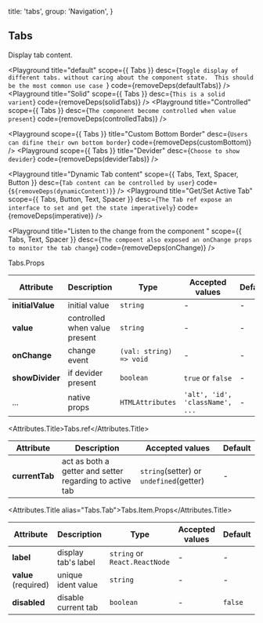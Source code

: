 

  title: 'tabs',
  group: 'Navigation',
}

## Tabs

Display tab content.

<Playground
  title="default"
  scope={{ Tabs }}
  desc={`Toggle display of different tabs. without caring about the component state. 
  This should be the most common use case
  `}
  code={removeDeps(defaultTabs)}
/>
<Playground
  title="Solid"
  scope={{ Tabs }}
  desc={`This is a solid varient`}
  code={removeDeps(solidTabs)}
/>
<Playground
  title="Controlled"
  scope={{ Tabs }}
  desc={`The component become controlled when value present`}
  code={removeDeps(controlledTabs)}
/>

<Playground
  scope={{ Tabs }}
  title="Custom Bottom Border"
  desc={`Users can difine their own bottom border`}
  code={removeDeps(customBottom)}
/>
<Playground
  scope={{ Tabs }}
  title="Devider"
  desc={`Choose to show devider`}
  code={removeDeps(deviderTabs)}
/>

<Playground
  title="Dynamic Tab content"
  scope={{ Tabs, Text, Spacer, Button }}
  desc={`Tab content can be controlled by user`}
  code={`${removeDeps(dynamicContent)}`}
/>
<Playground
  title="Get/Set Active Tab"
  scope={{ Tabs, Button, Text, Spacer }}
  desc={`The Tab ref expose an interface to set and get the state imperatively`}
  code={removeDeps(imperative)}
/>

<Playground
  title="Listen to the change from the component "
  scope={{ Tabs, Text, Spacer }}
  desc={`The compoent also exposed an onChange props to monitor the tab change`}
  code={removeDeps(onChange)}
/>

<Attributes edit="/pages/en-us/components/tabs.mdx">
<Attributes.Title>Tabs.Props</Attributes.Title>

| Attribute        | Description                   | Type                    | Accepted values                 | Default |
| ---------------- | ----------------------------- | ----------------------- | ------------------------------- | ------- |
| **initialValue** | initial value                 | `string`                | -                               | -       |
| **value**        | controlled when value present | `string`                | -                               | -       |
| **onChange**     | change event                  | `(val: string) => void` | -                               | -       |
| **showDivider**  | if devider present            | `boolean`               | `true` or `false`               | -       |
| ...              | native props                  | `HTMLAttributes`        | `'alt', 'id', 'className', ...` | -       |

<Attributes.Title>Tabs.ref</Attributes.Title>

| Attribute      | Description                                             | Accepted values                         | Default |
| -------------- | ------------------------------------------------------- | --------------------------------------- | ------- |
| **currentTab** | act as both a getter and setter regarding to active tab | `string`(setter) or `undefined`(getter) | -       |

<Attributes.Title alias="Tabs.Tab">Tabs.Item.Props</Attributes.Title>

| Attribute            | Description         | Type                          | Accepted values | Default |
| -------------------- | ------------------- | ----------------------------- | --------------- | ------- |
| **label**            | display tab's label | `string` or `React.ReactNode` | -               | -       |
| **value** (required) | unique ident value  | `string`                      | -               | -       |
| **disabled**         | disable current tab | `boolean`                     | -               | `false` |

</Attributes>

